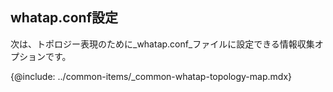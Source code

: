 ## whatap.conf設定

次は、トポロジー表現のために_whatap.conf_ファイルに設定できる情報収集オプションです。

{@include: ../common-items/_common-whatap-topology-map.mdx}
